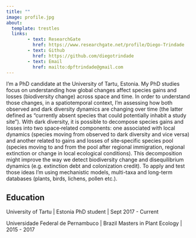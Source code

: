 ```yaml
---
title: ""
image: profile.jpg
about:
  template: trestles
  links:
        - text: ResearchGate
          href: https://www.researchgate.net/profile/Diego-Trindade
        - text: Github
          href: https://github.com/diegotrindade
        - text: Email
          href: mailto:dpftrindade@gmail.com
---
```


I'm a PhD candidate at the University of Tartu, Estonia. My PhD studies focus on understanding how global changes affect species gains and losses (biodiversity change) across space and time. In order to understand those changes, in a spatiotemporal context, I'm assessing how both observed and dark diversity dynamics are changing over time (the latter defined as "currently absent species that could potentially inhabit a study site"). With dark diversity, it is possible to decompose species gains and losses into two space‐related components: one associated with local dynamics (species moving from observed to dark diversity and vice versa) and another related to gains and losses of site‐specific species pool (species moving to and from the pool after regional immigration, regional extinction or change in local ecological conditions). This decomposition might improve the way we detect biodiversity change and disequilibrium dynamics (e.g. extinction debt and colonization credit). To apply and test those ideas I'm using mechanistic models, multi-taxa and long-term databases (plants, birds, lichens, pollen etc.).


## Education

University of Tartu | Estonia
PhD student | Sept 2017 - Current

Universidade Federal de Pernambuco | Brazil
Masters in Plant Ecology | 2015 - 2017

